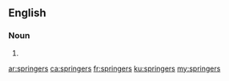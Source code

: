 ==English==

===Noun===
{{head|en|noun plural form}}

# {{plural of|springer|lang=en}}

[[ar:springers]]
[[ca:springers]]
[[fr:springers]]
[[ku:springers]]
[[my:springers]]